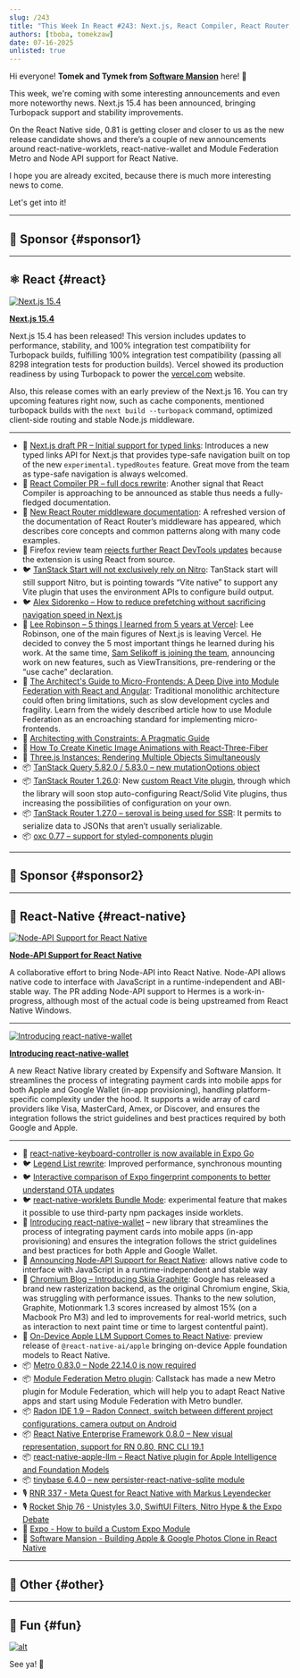 ```yaml
---
slug: /243
title: "This Week In React #243: Next.js, React Compiler, React Router, TanStack Query, TanStack Router | Node API, RNWallet, Bundle Mode, Apple LLM, Metro, Radon, RNEF | Nuxt, Deno, zshy, TypeGPU, Rspack"
authors: [tboba, tomekzaw]
date: 07-16-2025
unlisted: true
---
```


Hi everyone! **Tomek and Tymek from [Software Mansion](https://swmansion.com/?utm_source=thisweekinreact)** here! 👋

This week, we're coming with some interesting announcements and even more noteworthy news. Next.js 15.4 has been announced, bringing Turbopack support and stability improvements.

On the React Native side, 0.81 is getting closer and closer to us as the new release candidate shows and there’s a couple of new announcements around react-native-worklets, react-native-wallet and Module Federation Metro and Node API support for React Native.

I hope you are already excited, because there is much more interesting news to come.

Let's get into it!

<!-- truncate -->


<Support />

---

## 💸 Sponsor {#sponsor1}

<Todo />

---

## ⚛️ React {#react}

[![Next.js 15.4](/emails/issues/243/nextjs.png)](https://nextjs.org/blog/next-15-4)

[**Next.js 15.4**](https://nextjs.org/blog/next-15-4)

Next.js 15.4 has been released! This version includes updates to performance, stability, and 100% integration test compatibility for Turbopack builds, fulfilling 100% integration test compatibility (passing all 8298 integration tests for production builds). Vercel showed its production readiness by using Turbopack to power the [vercel.com](http://vercel.com) website.

Also, this release comes with an early preview of the Next.js 16. You can try upcoming features right now, such as cache components, mentioned turbopack builds with the `next build --turbopack` command, optimized client-side routing and stable Node.js middleware.

---

- 👀 [Next.js draft PR – Initial support for typed links](https://github.com/vercel/next.js/pull/81528): Introduces a new typed links API for Next.js that provides type-safe navigation built on top of the new `experimental.typedRoutes` feature. Great move from the team as type-safe navigation is always welcomed.
- 👀 [React Compiler PR – full docs rewrite](https://github.com/reactjs/react.dev/pull/7868): Another signal that React Compiler is approaching to be announced as stable thus needs a fully-fledged documentation.
- 📖 [New React Router middleware documentation](https://reactrouter.com/how-to/middleware): A refreshed version of the documentation of React Router’s middleware has appeared, which describes core concepts and common patterns along with many code examples.
- 🦋 Firefox review team [rejects further React DevTools updates](https://bsky.app/profile/ricky.fm/post/3ltkxpo5ewk2i) because the extension is using React from source.
- 🐦 [TanStack Start will not exclusively rely on Nitro](https://x.com/tannerlinsley/status/1942979827566567807): TanStack start will still support Nitro, but is pointing towards “Vite native” to support any Vite plugin that uses the environment APIs to configure build output.
- 🐦 [Alex Sidorenko – How to reduce prefetching without sacrificing navigation speed in Next.js](https://x.com/asidorenko_/status/1944057336978391277)
- 📜 [Lee Robinson – 5 things I learned from 5 years at Vercel](https://leerob.com/vercel): Lee Robinson, one of the main figures of Next.js is leaving Vercel. He decided to convey the 5 most important things he learned during his work. At the same time, [Sam Selikoff is joining the team](https://x.com/samselikoff/status/1943325592260092298), announcing work on new features, such as ViewTransitions, pre-rendering or the “use cache” declaration.
- 📜 [The Architect's Guide to Micro-Frontends: A Deep Dive into Module Federation with React and Angular](https://developersvoice.com/blog/frontend/micro-frontends-with-react-and-angular/): Traditional monolithic architecture could often bring limitations, such as slow development cycles and fragility. Learn from the widely described article how to use Module Federation as an encroaching standard for implementing micro-frontends.
- 📜 [Architecting with Constraints: A Pragmatic Guide](https://www.lorenstew.art/blog/always-architect-with-contraints)
- 📜 [How To Create Kinetic Image Animations with React-Three-Fiber](https://tympanus.net/codrops/2025/07/09/how-to-create-kinetic-image-animations-with-react-three-fiber/)
- 📜 [Three.js Instances: Rendering Multiple Objects Simultaneously](https://tympanus.net/codrops/2025/07/10/three-js-instances-rendering-multiple-objects-simultaneously/)
- 📦 [TanStack Query 5.82.0 / 5.83.0 – new mutationOptions object](https://github.com/TanStack/query/releases/tag/v5.83.0)
- 📦 [TanStack Router 1.26.0](https://github.com/TanStack/router/releases/tag/v1.126.0): New [custom React Vite plugin](https://github.com/TanStack/router/discussions/2863#discussioncomment-13713677), through which the library will soon stop auto-configuring React/Solid Vite plugins, thus increasing the possibilities of configuration on your own.
- 📦 [TanStack Router 1.27.0 – seroval is being used for SSR](https://github.com/TanStack/router/releases/tag/v1.127.0): It permits to serialize data to JSONs that aren’t usually serializable.
- 📦 [oxc 0.77 – support for styled-components plugin](https://github.com/oxc-project/oxc/pull/12234)

<SubscribeFormEmbed placement="middle" />

---

## 💸 Sponsor {#sponsor2}

<Todo />

---

## 📱 React-Native {#react-native}

[![Node-API Support for React Native](/emails/issues/243/nodeapi.jpg)](https://www.callstack.com/blog/announcing-node-api-support-for-react-native)

[**Node-API Support for React Native**](https://www.callstack.com/blog/announcing-node-api-support-for-react-native)

A collaborative effort to bring Node-API into React Native. Node-API allows native code to interface with JavaScript in a runtime-independent and ABI-stable way. The PR adding Node-API support to Hermes is a work-in-progress, although most of the actual code is being upstreamed from React Native Windows.

---

[![Introducing react-native-wallet](/emails/issues/243/rnwallet.png)](https://blog.swmansion.com/introducing-react-native-wallet-90c1ee103d3e)

[**Introducing react-native-wallet**](https://blog.swmansion.com/introducing-react-native-wallet-90c1ee103d3e)

A new React Native library created by Expensify and Software Mansion. It streamlines the process of integrating payment cards into mobile apps for both Apple and Google Wallet (in-app provisioning), handling platform-specific complexity under the hood. It supports a wide array of card providers like Visa, MasterCard, Amex, or Discover, and ensures the integration follows the strict guidelines and best practices required by both Google and Apple.

---

- 👀 [react-native-keyboard-controller is now available in Expo Go](https://x.com/ziusko/status/1944717202617180409)
- 🐦 [Legend List rewrite](https://x.com/jmeistrich/status/1944003988082364872): Improved performance, synchronous mounting
- 🐦 [Interactive comparison of Expo fingerprint components to better understand OTA updates](https://x.com/Baconbrix/status/1944817782727581834)
- 🐦 [react-native-worklets Bundle Mode](https://x.com/_tjzel/status/1945094982114705842): experimental feature that makes it possible to use third-party npm packages inside worklets.
- 📜 [Introducing react-native-wallet](https://blog.swmansion.com/introducing-react-native-wallet-90c1ee103d3e) – new library that streamlines the process of integrating payment cards into mobile apps (in-app provisioning) and ensures the integration follows the strict guidelines and best practices for both Apple and Google Wallet.
- 📜 [Announcing Node-API Support for React Native](https://www.callstack.com/blog/announcing-node-api-support-for-react-native): allows native code to interface with JavaScript in a runtime-independent and stable way
- 📜 [Chromium Blog – Introducing Skia Graphite](https://blog.chromium.org/2025/07/introducing-skia-graphite-chromes.html): Google has released a brand new rasterization backend, as the original Chromium engine, Skia, was struggling with performance issues. Thanks to the new solution, Graphite, Motionmark 1.3 scores increased by almost 15% (on a Macbook Pro M3) and led to improvements for real-world metrics, such as interaction to next paint time or time to largest contentful paint).
- 📜 [On-Device Apple LLM Support Comes to React Native](https://www.callstack.com/blog/on-device-apple-llm-support-comes-to-react-native): preview release of `@react-native-ai/apple` bringing on-device Apple foundation models to React Native.
- 📦 [Metro 0.83.0 – Node 22.14.0 is now required](https://github.com/facebook/metro/releases/tag/v0.83.0)
- 📦 [Module Federation Metro plugin](https://github.com/module-federation/metro): Callstack has made a new Metro plugin for Module Federation, which will help you to adapt React Native apps and start using Module Federation with Metro bundler.
- 📦 [Radon IDE 1.9 – Radon Connect, switch between different project configurations, camera output on Android](https://github.com/software-mansion/radon-ide/releases/tag/v1.9.0)
- 📦 [React Native Enterprise Framework 0.8.0 – New visual representation, support for RN 0.80, RNC CLI 19.1](https://github.com/callstack/rnef/releases/tag/v0.8.0)
- 📦 [react-native-apple-llm – React Native plugin for Apple Intelligence and Foundation Models](https://github.com/deveix/react-native-apple-llm)
- 📦 [tinybase 6.4.0 – new persister-react-native-sqlite module](https://github.com/tinyplex/tinybase/releases/tag/v6.4.0)
- 🎙️ [RNR 337 \- Meta Quest for React Native with Markus Leyendecker](https://infinite.red/react-native-radio/rnr-337-meta-quest-for-react-native-w-markus-leyendecker)
- 🎙️ [Rocket Ship 76 \- Unistyles 3.0, SwiftUI Filters, Nitro Hype & the Expo Debate](https://share.transistor.fm/s/b24027ab)
- 🎥 [Expo \- How to build a Custom Expo Module](https://www.youtube.com/watch?v=zReFsPgUdMs)
- 🎥 [Software Mansion \- Building Apple & Google Photos Clone in React Native](https://www.youtube.com/watch?v=tzpULSNg1Js)

---

## 🔀 Other {#other}

<Todo />

---

## 🤭 Fun {#fun}

<Todo />

[![alt](/emails/issues/243/meme.jpg)](https://x.com/thekitze/status/1943289841887641937)

See ya! 👋
